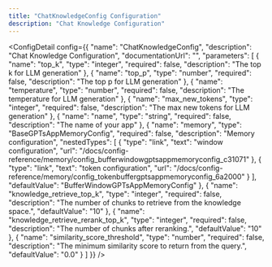 ```yaml
---
title: "ChatKnowledgeConfig Configuration"
description: "Chat Knowledge Configuration"
---
```



<ConfigDetail config={{
  "name": "ChatKnowledgeConfig",
  "description": "Chat Knowledge Configuration",
  "documentationUrl": "",
  "parameters": [
    {
      "name": "top_k",
      "type": "integer",
      "required": false,
      "description": "The top k for LLM generation"
    },
    {
      "name": "top_p",
      "type": "number",
      "required": false,
      "description": "The top p for LLM generation"
    },
    {
      "name": "temperature",
      "type": "number",
      "required": false,
      "description": "The temperature for LLM generation"
    },
    {
      "name": "max_new_tokens",
      "type": "integer",
      "required": false,
      "description": "The max new tokens for LLM generation"
    },
    {
      "name": "name",
      "type": "string",
      "required": false,
      "description": "The name of your app"
    },
    {
      "name": "memory",
      "type": "BaseGPTsAppMemoryConfig",
      "required": false,
      "description": "Memory configuration",
      "nestedTypes": [
        {
          "type": "link",
          "text": "window configuration",
          "url": "/docs/config-reference/memory/config_bufferwindowgptsappmemoryconfig_c31071"
        },
        {
          "type": "link",
          "text": "token configuration",
          "url": "/docs/config-reference/memory/config_tokenbuffergptsappmemoryconfig_6a2000"
        }
      ],
      "defaultValue": "BufferWindowGPTsAppMemoryConfig"
    },
    {
      "name": "knowledge_retrieve_top_k",
      "type": "integer",
      "required": false,
      "description": "The number of chunks to retrieve from the knowledge space.",
      "defaultValue": "10"
    },
    {
      "name": "knowledge_retrieve_rerank_top_k",
      "type": "integer",
      "required": false,
      "description": "The number of chunks after reranking.",
      "defaultValue": "10"
    },
    {
      "name": "similarity_score_threshold",
      "type": "number",
      "required": false,
      "description": "The minimum similarity score to return from the query.",
      "defaultValue": "0.0"
    }
  ]
}} />

